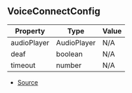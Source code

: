 ## VoiceConnectConfig

| Property | Type | Value |
| ----------- | ----------- | ----------- |
| audioPlayer | AudioPlayer | N/A |
| deaf | boolean | N/A |
| timeout | number | N/A |


- [Source](https://github.com/Androz2091/discord-player/blob/fe42dd7/packages/discord-player/src/manager/GuildQueue.ts#L51)